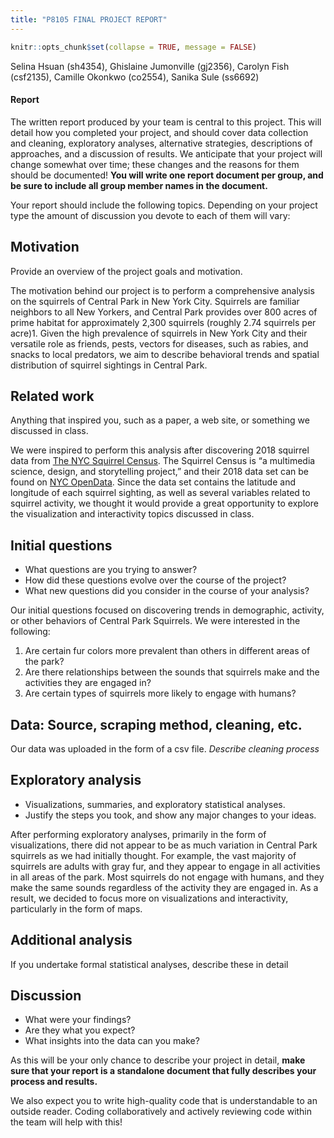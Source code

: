 ```yaml
---
title: "P8105 FINAL PROJECT REPORT"
---
```


```r
knitr::opts_chunk$set(collapse = TRUE, message = FALSE)
```

Selina Hsuan (sh4354), Ghislaine Jumonville (gj2356), Carolyn Fish (csf2135), Camille Okonkwo (co2554), Sanika Sule (ss6692)

#### Report

The written report produced by your team is central to this project. This will detail how you completed your project, and should cover data collection and cleaning, exploratory analyses, alternative strategies, descriptions of approaches, and a discussion of results. We anticipate that your project will change somewhat over time; these changes and the reasons for them should be documented! **You will write one report document per group, and be sure to include all group member names in the document.**

Your report should include the following topics. Depending on your project type the amount of discussion you devote to each of them will vary:

## Motivation

Provide an overview of the project goals and motivation.

The motivation behind our project is to perform a comprehensive analysis on the squirrels of Central Park in New York City. Squirrels are familiar neighbors to all New Yorkers, and Central Park provides over 800 acres of prime habitat for approximately 2,300 squirrels (roughly 2.74 squirrels per acre)1. Given the high prevalence of squirrels in New York City and their versatile role as friends, pests, vectors for diseases, such as rabies, and snacks to local predators, we aim to describe behavioral trends and spatial distribution of squirrel sightings in Central Park. 

## Related work

Anything that inspired you, such as a paper, a web site, or something we discussed in class.

We were inspired to perform this analysis after discovering 2018 squirrel data from [The NYC Squirrel Census](https://www.thesquirrelcensus.com/). The Squirrel Census is "a multimedia science, design, and storytelling project," and their 2018 data set can be found on [NYC OpenData](https://data.cityofnewyork.us/Environment/2018-Central-Park-Squirrel-Census-Squirrel-Data/vfnx-vebw). Since the data set contains the latitude and longitude of each squirrel sighting, as well as several variables related to squirrel activity, we thought it would provide a great opportunity to explore the visualization and interactivity topics discussed in class. 

## Initial questions
  * What questions are you trying to answer? 
  * How did these questions evolve over the course of the project? 
  * What new questions did you consider in the course of your analysis?

Our initial questions focused on discovering trends in demographic, activity, or other behaviors of Central Park Squirrels. We were interested in the following: 

  1. Are certain fur colors more prevalent than others in different areas of the park? 
  2. Are there relationships between the sounds that squirrels make and the activities they are engaged in? 
  3. Are certain types of squirrels more likely to engage with humans? 

##  Data: Source, scraping method, cleaning, etc.

Our data was uploaded in the form of a csv file. *Describe cleaning process*

## Exploratory analysis
  * Visualizations, summaries, and exploratory statistical analyses. 
  * Justify the steps you took, and show any major changes to your ideas.
  
After performing exploratory analyses, primarily in the form of visualizations, there did not appear to be as much variation in Central Park squirrels as we had initially thought. For example, the vast majority of squirrels are adults with gray fur, and they appear to engage in all activities in all areas of the park. Most squirrels do not engage with humans, and they make the same sounds regardless of the activity they are engaged in. As a result, we decided to focus more on visualizations and interactivity, particularly in the form of maps. 
  
## Additional analysis
If you undertake formal statistical analyses, describe these in detail

## Discussion
  * What were your findings? 
  * Are they what you expect? 
  * What insights into the data can you make?


As this will be your only chance to describe your project in detail, **make sure that your report is a standalone document that fully describes your process and results.**

We also expect you to write high-quality code that is understandable to an outside reader. Coding collaboratively and actively reviewing code within the team will help with this!

